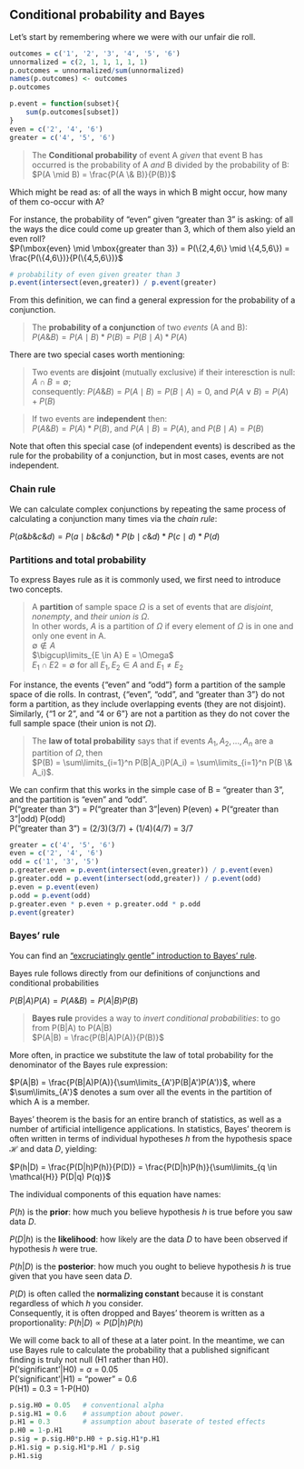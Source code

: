 ## Conditional probability and Bayes {#probability-conditional}

Let's start by remembering where we were with our unfair die roll.

````r
outcomes = c('1', '2', '3', '4', '5', '6')
unnormalized = c(2, 1, 1, 1, 1, 1)
p.outcomes = unnormalized/sum(unnormalized)
names(p.outcomes) <- outcomes
p.outcomes

p.event = function(subset){
    sum(p.outcomes[subset])
}
even = c('2', '4', '6')
greater = c('4', '5', '6')
````

> The **Conditional probability** of event A *given* that event B has occurred is the probability of A *and* B divided by the probability of B:   
> $P(A \mid B) = \frac{P(A \& B)}{P(B)}$

Which might be read as: of all the ways in which B might occur, how many of them co-occur with A?

For instance, the probability of "even" given "greater than 3" is asking: of all the ways the dice could come up greater than 3, which of them also yield an even roll?  
$P(\mbox{even} \mid \mbox{greater than 3}) = P(\{2,4,6\} \mid \{4,5,6\}) = \frac{P(\{4,6\})}{P(\{4,5,6\})}$

````r
# probability of even given greater than 3
p.event(intersect(even,greater)) / p.event(greater)
````

From this definition, we can find a general expression for the probability of a conjunction.

> The **probability of a conjunction** of two *events* (A and B):   
> $P(A \& B) = P(A \mid B) * P(B) = P(B \mid A) * P(A)$

There are two special cases worth mentioning:

> Two events are **disjoint** (mutually exclusive) if their interesction is null:   
> $A \cap B = \emptyset$;   
> consequently: $P(A \& B) = P(A \mid B) = P(B \mid A) = 0$, and $P(A \lor B) = P(A) + P(B)$


> If two events are **independent** then:   
> $P(A \& B) = P(A) * P(B)$, and $P(A \mid B) = P(A)$, and $P(B \mid A) = P(B)$

Note that often this special case (of independent events) is described as the rule for the probability of a conjunction, but in most cases, events are not independent.

### Chain rule

We can calculate complex conjunctions by repeating the same process of calculating a conjunction many times via the *chain rule*:

$P(a \& b \& c \& d) = P(a \mid b \& c \& d) * P(b \mid c \& d) * P(c \mid d) * P(d)$


### Partitions and total probability

To express Bayes rule as it is commonly used, we first need to introduce two concepts.

> A **partition** of sample space $\Omega$ is a set of events that are *disjoint*, *nonempty*, and *their union is $\Omega$*.   
> In other words, $A$ is a partition of $\Omega$ if every element of $\Omega$ is in one and only one event in A.  
> $\emptyset \not\in A$   
> $\bigcup\limits_{E \in A} E = \Omega$   
> $E_1 \cap E2 = \emptyset \mbox{ for all } E_1, E_2 \in A \mbox{ and } E_1 \not= E_2$

For instance, the events {"even" and "odd"} form a partition of the sample space of die rolls.  In contrast, {"even", "odd", and "greater than 3"} do not form a partition, as they include overlapping events (they are not disjoint).  Similarly, {"1 or 2", and "4 or 6"} are not a partition as they do not cover the full sample space (their union is not $\Omega$).

> The **law of total probability** says that if events $A_1,A_2, ..., A_n$ are a partition of $\Omega$, then    
> $P(B) = \sum\limits_{i=1}^n P(B|A_i)P(A_i) = \sum\limits_{i=1}^n P(B \& A_i)$.

We can confirm that this works in the simple case of B = "greater than 3", and the partition is "even" and "odd".   
P("greater than 3") = P("greater than 3"|even) P(even) + P("greater than 3"|odd) P(odd)   
P("greater than 3") = (2/3)(3/7) + (1/4)(4/7) = 3/7   

````r
greater = c('4', '5', '6')
even = c('2', '4', '6')
odd = c('1', '3', '5')
p.greater.even = p.event(intersect(even,greater)) / p.event(even)
p.greater.odd = p.event(intersect(odd,greater)) / p.event(odd)
p.even = p.event(even)
p.odd = p.event(odd)
p.greater.even * p.even + p.greater.odd * p.odd
p.event(greater)
````

### Bayes' rule

You can find an ["excruciatingly gentle" introduction to Bayes' rule](http://yudkowsky.net/rational/bayes).

Bayes rule follows directly from our definitions of conjunctions and conditional probabilities    

$P(B|A)P(A) = P(A \& B) = P(A|B)P(B)$

> **Bayes rule** provides a way to *invert conditional probabilities*: to go from P(B|A) to P(A|B)    
> $P(A|B) = \frac{P(B|A)P(A)}{P(B)}$

More often, in practice we substitute the law of total probability for the denominator of the Bayes rule expression:

$P(A|B) = \frac{P(B|A)P(A)}{\sum\limits_{A'}P(B|A')P(A')}$, where $\sum\limits_{A'}$ denotes a sum over all the events in the partition of which A is a member.

Bayes' theorem is the basis for an entire branch of statistics, as well as a number of artificial intelligence applications.  In statistics, Bayes' theorem is often written in terms of individual hypotheses $h$ from the hypothesis space $\mathcal{H}$ and data $D$, yielding:  

$P(h|D) = \frac{P(D|h)P(h)}{P(D)} = \frac{P(D|h)P(h)}{\sum\limits_{q \in \mathcal{H}} P(D|q) P(q)}$

The individual components of this equation have names:  

$P(h)$ is the **prior**: how much you believe hypothesis $h$ is true before you saw data $D$.   

$P(D|h)$ is the **likelihood**: how likely are the data $D$ to have been observed if hypothesis $h$ were true.    

$P(h|D)$ is the **posterior**: how much you ought to believe hypothesis $h$ is true given that you have seen data $D$.    

$P(D)$ is often called the **normalizing constant** because it is constant regardless of which $h$ you consider.   
Consequently, it is often dropped and Bayes' theorem is written as a proportionality: $P(h|D) \propto P(D|h)P(h)$  

We will come back to all of these at a later point. In the meantime, we can use Bayes rule to calculate the probability that a published significant finding is truly not null (H1 rather than H0).   
P('significant'|H0) = $\alpha$ = 0.05   
P('significant'|H1) = "power" = 0.6   
P(H1) = 0.3 = 1-P(H0)   

```r
p.sig.H0 = 0.05   # conventional alpha
p.sig.H1 = 0.6    # assumption about power.
p.H1 = 0.3        # assumption about baserate of tested effects
p.H0 = 1-p.H1
p.sig = p.sig.H0*p.H0 + p.sig.H1*p.H1
p.H1.sig = p.sig.H1*p.H1 / p.sig
p.H1.sig
```